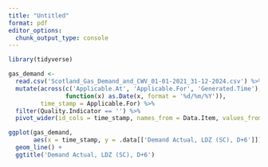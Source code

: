 ```yaml
---
title: "Untitled"
format: pdf
editor_options:
  chunk_output_type: console
---
```


```r
library(tidyverse)
```

```r
gas_demand <-
  read.csv('Scotland_Gas_Demand_and_CWV_01-01-2021_31-12-2024.csv') %>%
  mutate(across(c('Applicable.At', 'Applicable.For', 'Generated.Time'),
                function(x) as.Date(x, format = '%d/%m/%Y')),
         time_stamp = Applicable.For) %>%
  filter(Quality.Indicator == '') %>%
  pivot_wider(id_cols = time_stamp, names_from = Data.Item, values_from = Value)
```

```r
ggplot(gas_demand,
       aes(x = time_stamp, y = .data[['Demand Actual, LDZ (SC), D+6']])) +
  geom_line() +
  ggtitle('Demand Actual, LDZ (SC), D+6')
```



